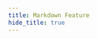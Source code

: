 ```yaml
---
title: Markdown Feature
hide_title: true
---
```



<FeatureIcon src={docusaurus} title="Markdown Feature" />
<LinkList
  data={[
    {
      title: "Basic Feature",
      link: "/docs/docusaurus/markdown-feature/basic-feature",
      src: docusaurus,
    },
    {
      title: "Code Block",
      link: "/docs/docusaurus/markdown-feature/code-block",
      src: docusaurus,
    },
    {
      title: "Admonitions",
      link: "/docs/docusaurus/markdown-feature/admonitions",
      src: docusaurus,
    },
    {
      title: "静态资源",
      link: "/docs/docusaurus/theme/assets",
      src: docusaurus,
    },
    {
      title: "MDX Components",
      link: "/docs/docusaurus/markdown-feature/mdx-components",
      src: docusaurus,
    },
  ]}
/>

